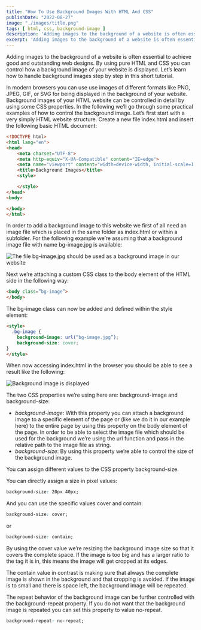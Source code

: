 ```yaml
---
title: "How To Use Background Images With HTML And CSS"
publishDate: "2022-08-27"
image: "./images/title.png"
tags: [ html, css, background-image ]
description: 'Adding images to the background of a website is often essential to achieve good and outstanding web designs. By using pure HTML and CSS you can control how a background image of your website is displayed. Let\’s learn how to handle background images step by step in this short tutorial.' 
excerpt: 'Adding images to the background of a website is often essential to achieve good and outstanding web designs. By using pure HTML and CSS you can control how a background image of your website is displayed. Let\’s learn how to handle background images step by step in this short tutorial.' 
---
```


Adding images to the background of a website is often essential to achieve good and outstanding web designs. By using pure HTML and CSS you can control how a background image of your website is displayed. Let’s learn how to handle background images step by step in this short tutorial.

In modern browsers you can use use images of different formats like PNG, JPEG, GIF, or SVG for being displayed in the background of your website. Background images of your HTML website can be controlled in detail by using some CSS properties. In the following we’ll go through some practical examples of how to control the background image. Let’s first start with a very simply HTML website structure. Create a new file index.html and insert the following basic HTML document:

```html
<!DOCTYPE html>
<html lang="en">
<head>
    <meta charset="UTF-8">
    <meta http-equiv="X-UA-Compatible" content="IE=edge">
    <meta name="viewport" content="width=device-width, initial-scale=1.0">
    <title>Background Images</title>
    <style>

    </style>
</head>
<body>

</body>
</html>
```

In order to add a background image to this website we first of all need an image file which is placed in the same folder as index.html or within a subfolder. For the following example we’re assuming that a background image file with name bg-image.jpg is available:

![The file bg-image.jpg should be used as a background image in our website](images/10.png)

Next we’re attaching a custom CSS class to the body element of the HTML side in the following way:

```html
<body class=”bg-image”>
</body>
```

The bg-image class can now be added and defined within the style element:

```html
<style>
  .bg-image {
    background-image: url(“bg-image.jpg”);
    background-size: cover;
}
</style>
```

When now accessing index.html in the browser you should be able to see a result like the following:

![Background image is displayed](images/20.png)

The two CSS properties we’re using here are: background-image and background-size:

- *background-image*: With this property you can attach a background image to a specific element of the page or (like we do it in our example here) to the entire page by using this property on the body element of the page. In order to be able to select the image file which should be used for the background we’re using the url function and pass in the relative path to the image file as string.
- *background-size*: By using this property we’re able to control the size of the background image.
  
You can assign different values to the CSS property background-size.

You can directly assign a size in pixel values:

```css
background-size: 20px 40px;
```

And you can use the specific values cover and contain:

```css
background-size: cover;
```

or

```css
background-size: contain;
```

By using the cover value we’re resizing the background image size so that it covers the complete space. If the image is too big and has a larger ratio to the tag it is in, this means the image will get cropped at its edges.

The contain value in contrast is making sure that always the complete image is shown in the background and that cropping is avoided. If the image is to small and there is space left, the background image will be repeated.

The repeat behavior of the background image can be further controlled with the background-repeat property. If you do not want that the background image is repeated you can set this property to value no-repeat.

```css
background-repeat: no-repeat;
```